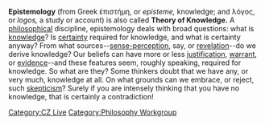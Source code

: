 '''Epistemology''' (from Greek ἐπιστήμη, or ''episteme,'' knowledge; and λόγος, or ''logos,'' a study or account) is also called '''Theory of Knowledge.'''  A [[philosophy|philosophical]] discipline, epistemology deals with broad questions: what is [[knowledge]]?  Is [[certainty]] required for knowledge, and what is certainty anyway?  From what sources--[[sense-perception]], say, or [[revelation]]--do we derive knowledge?  Our beliefs can have more or less [[justification]], [[warrant]], or [[evidence]]--and these features seem, roughly speaking, required for knowledge.  So what are they?  Some thinkers doubt that we have any, or very much, knowledge at all.  On what grounds can we embrace, or reject, such [[skepticism]]? Surely if you are intensely thinking that you have no knowledge, that is certainly a contradiction!

[[Category:CZ Live]]
[[Category:Philosophy Workgroup]]